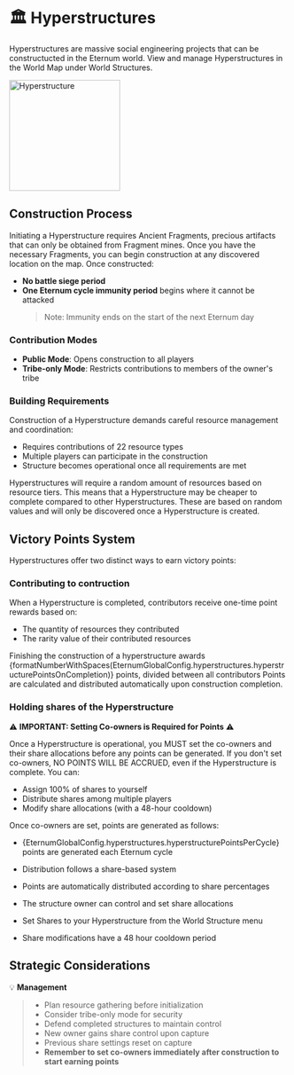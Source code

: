 
# 🏛️ Hyperstructures

Hyperstructures are massive social engineering projects that can be constructucted in the Eternum world. View and manage
Hyperstructures in the World Map under World Structures.

<img
  src="/buildings/hyperstructure.png"
  alt="Hyperstructure"
  width="200"
  className="relative z-[100000] float-right mt-20"
/>

## Construction Process

Initiating a Hyperstructure requires Ancient Fragments, precious artifacts that can only be obtained from Fragment
mines. Once you have the necessary Fragments, you can begin construction at any discovered location on the map. Once
constructed:

- **No battle siege period**
- **One Eternum cycle immunity period** begins where it cannot be attacked
  > Note: Immunity ends on the start of the next Eternum day

### Contribution Modes

- **Public Mode**: Opens construction to all players
- **Tribe-only Mode**: Restricts contributions to members of the owner's tribe

### Building Requirements

Construction of a Hyperstructure demands careful resource management and coordination:

- Requires contributions of 22 resource types
- Multiple players can participate in the construction
- Structure becomes operational once all requirements are met

Hyperstructures will require a random amount of resources based on resource tiers. This means that a Hyperstructure may
be cheaper to complete compared to other Hyperstructures. These are based on random values and will only be discovered
once a Hyperstructure is created.

## Victory Points System

Hyperstructures offer two distinct ways to earn victory points:

### Contributing to contruction

When a Hyperstructure is completed, contributors receive one-time point rewards based on:

- The quantity of resources they contributed
- The rarity value of their contributed resources

Finishing the construction of a hyperstructure awards
{formatNumberWithSpaces(EternumGlobalConfig.hyperstructures.hyperstructurePointsOnCompletion)} points, divided between
all contributors Points are calculated and distributed automatically upon construction completion.

### Holding shares of the Hyperstructure

⚠️ **IMPORTANT: Setting Co-owners is Required for Points** ⚠️

Once a Hyperstructure is operational, you MUST set the co-owners and their share allocations before any points can be
generated. If you don't set co-owners, NO POINTS WILL BE ACCRUED, even if the Hyperstructure is complete. You can:

- Assign 100% of shares to yourself
- Distribute shares among multiple players
- Modify share allocations (with a 48-hour cooldown)

Once co-owners are set, points are generated as follows:

- {EternumGlobalConfig.hyperstructures.hyperstructurePointsPerCycle} points are generated each Eternum cycle

- Distribution follows a share-based system
- Points are automatically distributed according to share percentages
- The structure owner can control and set share allocations
- Set Shares to your Hyperstructure from the World Structure menu
- Share modifications have a 48 hour cooldown period

## Strategic Considerations

💡 **Management**

> - Plan resource gathering before initialization
> - Consider tribe-only mode for security
> - Defend completed structures to maintain control
> - New owner gains share control upon capture
> - Previous share settings reset on capture
> - **Remember to set co-owners immediately after construction to start earning points**
